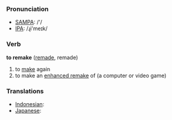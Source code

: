 === Pronunciation ===
*[[w:SAMPA|SAMPA]]: /'/
*[[w:IPA|IPA]]: /ɻi'meɪk/

=== Verb ===

'''to remake''' ([[remade]], remade)

# to [[make]] again
# to make an [[enhanced remake]] of (a computer or video game)

=== Translations ===
*[[Indonesian]]: [[]]
*[[Japanese]]: [[]]